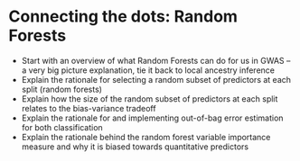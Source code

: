 # Connecting the dots: Random Forests

* Start with an overview of what Random Forests can do for us in GWAS – a very big picture explanation, tie it back to local ancestry inference
* Explain the rationale for selecting a random subset of predictors at each split (random forests)
* Explain how the size of the random subset of predictors at each split relates to the bias-variance tradeoff
* Explain the rationale for and implementing out-of-bag error estimation for both classification
* Explain the rationale behind the random forest variable importance measure and why it is biased towards quantitative predictors

















